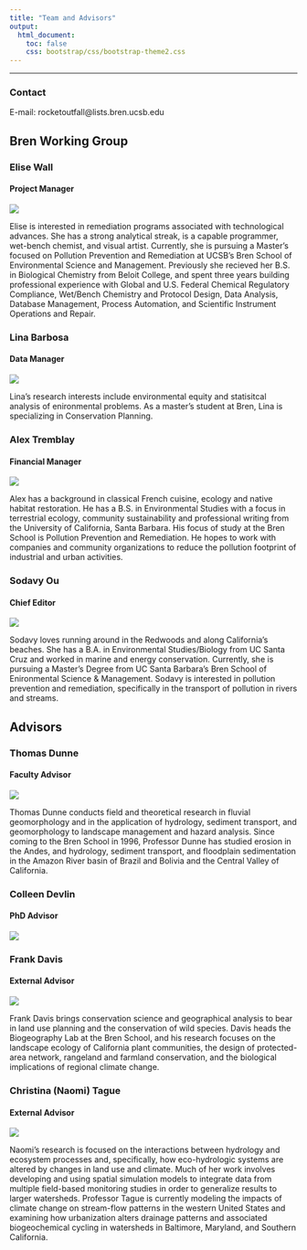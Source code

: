 ```yaml
---
title: "Team and Advisors"
output:
  html_document:
    toc: false
    css: bootstrap/css/bootstrap-theme2.css
---
```


***
### Contact
E-mail: rocketoutfall@lists.bren.ucsb.edu

## Bren Working Group
### Elise Wall
#### Project Manager
<div style="width:150px">
![](images/Elise.png)
</div>
Elise is interested in remediation programs associated with technological advances. She has a strong analytical streak, is a capable programmer, wet-bench chemist, and visual artist. Currently, she is pursuing a Master's focused on Pollution Prevention and Remediation at UCSB's Bren School of Environmental Science and Management. Previously she recieved her B.S. in Biological Chemistry from Beloit College, and spent three years building professional experience with Global and U.S. Federal Chemical Regulatory Compliance, Wet/Bench Chemistry and Protocol Design, Data Analysis, Database Management, Process Automation, and Scientific Instrument Operations and Repair.

### Lina Barbosa
#### Data Manager
<div style="width:150px">
![](images/Lina.png)
</div>
Lina's research interests include environmental equity and statisitcal analysis of enironmental problems. As a master's student at Bren, Lina is specializing in Conservation Planning.

### Alex Tremblay
#### Financial Manager
<div style="width:150px">
![](images/Alex.png)
</div>Alex has a background in classical French cuisine, ecology and native habitat restoration. He has a B.S. in Environmental Studies with a focus in terrestrial ecology, community sustainability and professional writing from the University of California, Santa Barbara. His focus of study at the Bren School is Pollution Prevention and Remediation. He hopes to work with companies and community organizations to reduce the pollution footprint of industrial and urban activities. 

### Sodavy Ou
#### Chief Editor
<div style="width:150px">
![](images/Sodavy.jpg)
</div>
Sodavy loves running around in the Redwoods and along California's beaches. She has a B.A. in Environmental Studies/Biology from UC Santa Cruz and worked in marine and energy conservation. Currently, she is pursuing a Master's Degree from UC Santa Barbara's Bren School of Enironmental Science & Management. Sodavy is interested in pollution prevention and remediation, specifically in the transport of pollution in rivers and streams.   

## Advisors
### Thomas Dunne
#### Faculty Advisor
<div style="width:150px">
![](images/Tom.jpg)
</div>
Thomas Dunne conducts field and theoretical research in fluvial geomorphology and in the application of hydrology, sediment transport, and geomorphology to landscape management and hazard analysis. Since coming to the Bren School in 1996, Professor Dunne has studied erosion in the Andes, and hydrology, sediment transport, and floodplain sedimentation in the Amazon River basin of Brazil and Bolivia and the Central Valley of California.

### Colleen Devlin
#### PhD Advisor
<div style="width:150px">
![](images/Colleen.jpg)
</div> 

### Frank Davis 
#### External Advisor
<div style="width:150px">
![](images/Frank.jpg)
</div>
Frank Davis brings conservation science and geographical analysis to bear in land use planning and the conservation of wild species. Davis heads the Biogeography Lab at the Bren School, and his research focuses on the landscape ecology of California plant communities, the design of protected-area network, rangeland and farmland conservation, and the biological implications of regional climate change.

### Christina (Naomi) Tague
#### External Advisor 
<div style="width:150px">
![](images/Naomi.jpg)
</div>
Naomi's research is focused on the interactions between hydrology and ecosystem processes and, specifically, how eco-hydrologic systems are altered by changes in land use and climate. Much of her work involves developing and using spatial simulation models to integrate data from multiple field-based monitoring studies in order to generalize results to larger watersheds. Professor Tague is currently modeling the impacts of climate change on stream-flow patterns in the western United States and examining how urbanization alters drainage patterns and associated biogeochemical cycling in watersheds in Baltimore, Maryland, and Southern California.
